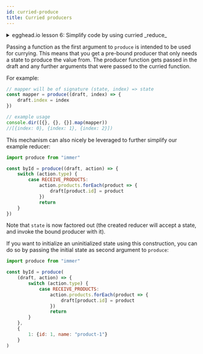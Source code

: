 ```yaml
---
id: curried-produce
title: Curried producers
---
```


<center>
	<div
		data-ea-publisher="immerjs"
		data-ea-type="image"
		className="horizontal bordered"
	></div>
</center> <details>
	<summary className="egghead-summary">
		egghead.io lesson 6: Simplify code by using curried _reduce_
	</summary>
	<br />
	<div>
		<iframe
			width="760"
			height="427"
			scrolling="no"
			src="https://egghead.io/lessons/javascript-simplify-immer-producer-functions-using-currying/embed"
		></iframe>
	</div>
	<a
		className="egghead-link"
		href="https://egghead.io/lessons/javascript-simplify-immer-producer-functions-using-currying"
	>
		Hosted on egghead.io
	</a>
</details>

Passing a function as the first argument to `produce` is intended to be used for currying. This means that you get a pre-bound producer that only needs a state to produce the value from. The producer function gets passed in the draft and any further arguments that were passed to the curried function.

For example:

```javascript
// mapper will be of signature (state, index) => state
const mapper = produce((draft, index) => {
	draft.index = index
})

// example usage
console.dir([{}, {}, {}].map(mapper))
//[{index: 0}, {index: 1}, {index: 2}])
```

This mechanism can also nicely be leveraged to further simplify our example reducer:

```javascript
import produce from "immer"

const byId = produce((draft, action) => {
	switch (action.type) {
		case RECEIVE_PRODUCTS:
			action.products.forEach(product => {
				draft[product.id] = product
			})
			return
	}
})
```

Note that `state` is now factored out (the created reducer will accept a state, and invoke the bound producer with it).

If you want to initialize an uninitialized state using this construction, you can do so by passing the initial state as second argument to `produce`:

```javascript
import produce from "immer"

const byId = produce(
	(draft, action) => {
		switch (action.type) {
			case RECEIVE_PRODUCTS:
				action.products.forEach(product => {
					draft[product.id] = product
				})
				return
		}
	},
	{
		1: {id: 1, name: "product-1"}
	}
)
```
